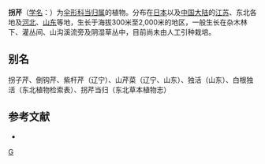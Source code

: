 {{NoteTA|G1=LS}}
{{Speciesbox
| genus = Angelica
| species = polymorpha
| authority = Maxim.
| synonyms = 
* ''Selinum coreanum''
* ''Rompelia polymorpha''
* ''Peucedanum taquetii''
* ''Angelica sinuata''
}}

'''拐芹'''（[[学名|学名]]：{{lang|la|''Angelica polymorpha''}}）为[[伞形科|伞形科]][[当归属|当归属]]的植物。分布在[[日本|日本]]以及[[中国大陆|中国大陆]]的[[江苏|江苏]]、东北各地及[[河北|河北]]、[[山东|山东]]等地，生长于海拔300米至2,000米的地区，一般生长在杂木林下、灌丛间、山沟溪流旁及阴湿草丛中，目前尚未由人工引种栽培。

== 别名 ==
拐子芹、倒钩芹、紫杆芹（辽宁）、山芹菜（辽宁、山东）、独活（山东）、白根独活（东北植物检索表）、拐芹当归（东北草本植物志）

== 参考文献 ==
<div class="references-small">
* {{cite web| url =http://www.bioinfo.cn/db05/KmzwSpecies.php?action=view&id=22651| title =拐芹| work =《中国高等植物数据库全库》| publisher =中国科学院微生物研究所| author =昆明植物研究所| accessdate =2009-02-25| deadurl =yes| archiveurl =https://web.archive.org/web/20160305004046/http://www.bioinfo.cn/db05/KmzwSpecies.php?action=view&id=22651| archivedate =2016-03-05}}
</div>
{{Taxonbar|from=Q4248451}}

[[Category:当归属|G]]